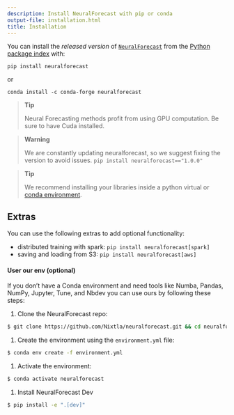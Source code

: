 ```yaml
---
description: Install NeuralForecast with pip or conda
output-file: installation.html
title: Installation
---
```



You can install the *released version* of
[`NeuralForecast`](https://Nixtla.github.io/neuralforecast/core.html#neuralforecast)
from the [Python package index](https://pypi.org) with:

```shell
pip install neuralforecast
```

or

```shell
conda install -c conda-forge neuralforecast
```

> **Tip**
>
> Neural Forecasting methods profit from using GPU computation. Be sure
> to have Cuda installed.

> **Warning**
>
> We are constantly updating neuralforecast, so we suggest fixing the
> version to avoid issues. `pip install neuralforecast=="1.0.0"`

> **Tip**
>
> We recommend installing your libraries inside a python virtual or
> [conda
> environment](https://docs.conda.io/projects/conda/en/latest/user-guide/install/macos.html).

## Extras

You can use the following extras to add optional functionality:

-   distributed training with spark: `pip install neuralforecast[spark]`
-   saving and loading from S3: `pip install neuralforecast[aws]`

#### User our env (optional)

If you don’t have a Conda environment and need tools like Numba, Pandas,
NumPy, Jupyter, Tune, and Nbdev you can use ours by following these
steps:

1.  Clone the NeuralForecast repo:

```bash
$ git clone https://github.com/Nixtla/neuralforecast.git && cd neuralforecast
```

1.  Create the environment using the `environment.yml` file:

```bash
$ conda env create -f environment.yml
```

1.  Activate the environment:

```bash
$ conda activate neuralforecast
```

1.  Install NeuralForecast Dev

```bash
$ pip install -e ".[dev]"
```

